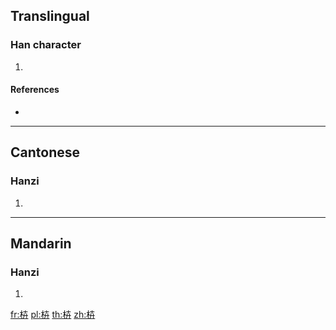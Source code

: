 ==Translingual==

===Han character===
{{Han char|rn=75|rad=木|as=05|sn=9|four=|canj=DJT|ids=⿰木卉}}

# {{defn|Han|sort=木05}}

====References====
* {{Han ref|kx=0518.020|dkj=14597|dj=0906.020|hdz=21176.130|uh=67BF|ud=26559}}

----

==Cantonese==

===Hanzi===
{{yue-hanzi|jyut=[[jip6]], [[jit6]]|y=yip6, yit6}}

# {{defn|lang=yue|sort=木05}}

----

==Mandarin==

===Hanzi===
{{cmn-hanzi|pin=[[niè]] ([[nie4]])|wg=nieh<sup>4</sup>}}

# {{defn|lang=cmn|sort=木05}}

[[fr:枿]]
[[pl:枿]]
[[th:枿]]
[[zh:枿]]